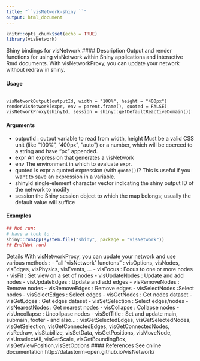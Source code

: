 ```yaml
---
title: "``visNetwork-shiny ``"
output: html_document
---
```


```r
knitr::opts_chunk$set(echo = TRUE)
library(visNetwork)
```



Shiny bindings for visNetwork
#### Description
Output and render functions for using visNetwork within Shiny applications and interactive Rmd
documents. With visNetworkProxy, you can update your network without redraw in shiny.

#### Usage

<pre><code>
visNetworkOutput(outputId, width = "100%", height = "400px")
renderVisNetwork(expr, env = parent.frame(), quoted = FALSE)
visNetworkProxy(shinyId, session = shiny::getDefaultReactiveDomain())
</code></pre>

#### Arguments

* outputId : output variable to read from width, height Must be a valid CSS unit (like "100%", "400px", "auto") or a number, which will be coerced to a string and have "px" appended.
* expr An expression that generates a visNetwork
* env The environment in which to evaluate expr.
* quoted Is expr a quoted expression (with ``quote()``)? This is useful if you want to save an expression in a variable.
* shinyId single-element character vector indicating the shiny output ID of the network to modify
* session the Shiny session object to which the map belongs; usually the default value will suffice

#### Examples
```r
## Not run:
# have a look to :
shiny::runApp(system.file("shiny", package = "visNetwork"))
## End(Not run)
```

Details
With visNetworkProxy, you can update your network and use various methods :
-  "all ’visNetwork’ functons" : visOptions, visNodes, visEdges, visPhysics, visEvents,
...
-  visFocus : Focus to one or more nodes
-  visFit : Set view on a set of nodes
-  visUpdateNodes : Update and add nodes
-  visUpdateEdges : Update and add edges
-  visRemoveNodes : Remove nodes
-  visRemoveEdges : Remove edges
-  visSelectNodes :Select nodes
-  visSelectEdges : Select edges
-  visGetNodes : Get nodes dataset
-  visGetEdges : Get edges dataset
-  visSetSelection : Select edges/nodes
-  visNearestNodes : Get nearest nodes
-  visCollapse : Collapse nodes
-  visUncollapse : Uncollpase nodes
-  visSetTitle : Set and update main, submain, footer
-  and also... : visGetSelectedEdges, visGetSelectedNodes, visGetSelection, visGetConnectedEdges,
visGetConnectedNodes, visRedraw, visStabilize, visSetData, visGetPositions, visMoveNode,
visUnselectAll, visGetScale, visGetBoundingBox, visGetViewPosition,visSetOptions
#### References
See online documentation http://datastorm-open.github.io/visNetwork/